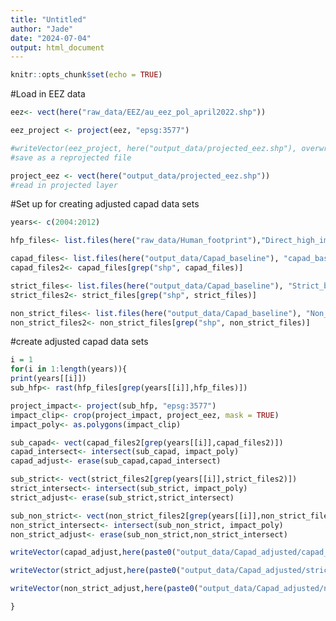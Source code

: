 ```yaml
---
title: "Untitled"
author: "Jade"
date: "2024-07-04"
output: html_document
---
```


```r
knitr::opts_chunk$set(echo = TRUE)
```

#Load in EEZ data 
```r
eez<- vect(here("raw_data/EEZ/au_eez_pol_april2022.shp"))

eez_project <- project(eez, "epsg:3577")

#writeVector(eez_project, here("output_data/projected_eez.shp"), overwrite = FALSE)
#save as a reprojected file 

project_eez <- vect(here("output_data/projected_eez.shp"))
#read in projected layer 
```

#Set up for creating adjusted capad data sets 
```r
years<- c(2004:2012)

hfp_files<- list.files(here("raw_data/Human_footprint"),"Direct_high_impact",full.names = TRUE)

capad_files<- list.files(here("output_data/Capad_baseline"), "capad_baseline", full.names = TRUE)
capad_files2<- capad_files[grep("shp", capad_files)]

strict_files<- list.files(here("output_data/Capad_baseline"), "Strict_baseline", full.names = TRUE)
strict_files2<- strict_files[grep("shp", strict_files)]

non_strict_files<- list.files(here("output_data/Capad_baseline"), "Non_strict_baseline", full.names = TRUE)
non_strict_files2<- non_strict_files[grep("shp", non_strict_files)]
```


#create adjusted capad data sets 
```r
i = 1
for(i in 1:length(years)){
print(years[[i]])  
sub_hfp<- rast(hfp_files[grep(years[[i]],hfp_files)])

project_impact<- project(sub_hfp, "epsg:3577")
impact_clip<- crop(project_impact, project_eez, mask = TRUE)
impact_poly<- as.polygons(impact_clip)

sub_capad<- vect(capad_files2[grep(years[[i]],capad_files2)])
capad_intersect<- intersect(sub_capad, impact_poly)
capad_adjust<- erase(sub_capad,capad_intersect)

sub_strict<- vect(strict_files2[grep(years[[i]],strict_files2)])
strict_intersect<- intersect(sub_strict, impact_poly)
strict_adjust<- erase(sub_strict,strict_intersect)

sub_non_strict<- vect(non_strict_files2[grep(years[[i]],non_strict_files2)])
non_strict_intersect<- intersect(sub_non_strict, impact_poly)
non_strict_adjust<- erase(sub_non_strict,non_strict_intersect)

writeVector(capad_adjust,here(paste0("output_data/Capad_adjusted/capad_adjust_", years[[i]],".shp")), overwrite = FALSE)

writeVector(strict_adjust,here(paste0("output_data/Capad_adjusted/strict_adjust_", years[[i]],".shp")), overwrite = FALSE)

writeVector(non_strict_adjust,here(paste0("output_data/Capad_adjusted/non_strict_adjust_", years[[i]],".shp")), overwrite = FALSE)

}
```


